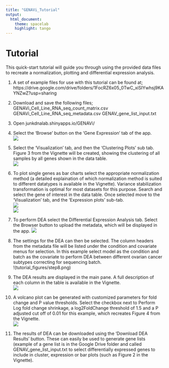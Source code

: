 ```yaml
---
title: "GENAVi_Tutorial"
output:
  html_document:
    theme: spacelab
    highlight: tango
---
```


# Tutorial 

This quick-start tutorial will guide you through using the provided data files to recreate a normalization, plotting and differential expression analysis.  

1.	A set of example files for use with this tutorial can be found at;
https://drive.google.com/drive/folders/1FocRZ6x05_0TwC_xiSIYwhsj9KAYNZwZ?usp=sharing

2.	Download and save the following files;
GENAVi_Cell_Line_RNA_seq_count_matrix.csv
GENAVi_Cell_Line_RNA_seq_metadata.csv
GENAV_gene_list_input.txt

3.	Open junkdnalab.shinyapps.io/GENAVi/

4.	Select the ‘Browse’ button on the ‘Gene Expression’ tab of the app.  
![](tutorial_figures/step4.png)  

5.	Select the ‘Visualization’ tab, and then the ‘Clustering Plots’ sub tab. Figure 3 from the Vignette will be created, showing the clustering of all samples by all genes shown in the data table.  
![](tutorial_figures/step5.png)  

6.	To plot single genes as bar charts select the appropriate normalization method (a detailed explaination of which normalization method is suited to different datatypes is available in the Vignette). Variance stabilization transformation is optimal for most datasets for this purpose. Search and select the gene of interest in the data table. Once selected move to the ‘Visualization’ tab, and the ‘Expression plots’ sub-tab.  
![](tutorial_figures/step6a.png)  
![](tutorial_figures/step6b.png)  

7.	To perform DEA select the Differential Expression Analysis tab. Select the Browser button to upload the metadata, which will be displayed in the app. 
![](tutorial_figures/step7.png)  

8.	The settings for the DEA can then be selected. The column headers from the metadata file will be listed under the condition and covariate menus for selection. In this example select model as the condition and batch as the covariate to perform DEA between different ovarian cancer subtypes correcting for sequencing batch.  
!(tutorial_figures/step8.png)  

9.	The DEA results are displayed in the main pane. A full description of each column in the table is available in the Vignette.  
![](tutorial_figures/step9.png)  

10.	A volcano plot can be generated with customized parameters for fold change and P value thresholds. Select the checkbox next to Perform Log fold change shrinkage, a log2FoldChange threshold of 1.5 and a P adjusted cut off of 0.01 for this example, which recreates Figure 4 from the Vignette.  
![](tutorial_figures/step10.png)  

11.	The results of DEA can be downloaded using the ‘Download DEA Results’ button. These can easily be used to generate gene lists (example of a gene list is in the Google Drive folder and called GENAV_gene_list_input.txt to select differentially expressed genes to include in cluster, expression or bar plots (such as Figure 2 in the Vignette). 